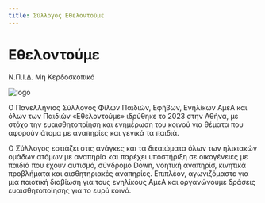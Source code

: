 ```yaml
---
title: Σύλλογος Εθελοντούμε
---
```


# Εθελοντούμε
Ν.Π.Ι.Δ. Μη Κερδοσκοπικό

![logo](/img/logo.jpg)

Ο Πανελλήνιος Σύλλογος Φίλων Παιδιών, Εφήβων, Ενηλίκων ΑμεΑ και όλων των Παιδιών «Εθελοντούμε» ιδρύθηκε το 2023 στην Αθήνα, με στόχο την ευαισθητοποίηση και ενημέρωση του κοινού για θέματα που αφορούν άτομα με αναπηρίες και γενικά τα παιδιά.

Ο Σύλλογος εστιάζει στις ανάγκες και τα δικαιώματα όλων των ηλικιακών ομάδων ατόμων με αναπηρία και παρέχει υποστήριξη σε οικογένειες με παιδιά που έχουν αυτισμό, σύνδρομο Down, νοητική αναπηρίσ, κινητικά προβλήματα και αισθητηριακές αναπηρίες. Επιπλέον, αγωνιζόμαστε για μια ποιοτική διαβίωση για τους ενηλίκους ΑμεΑ και οργανώνουμε δράσεις ευαισθητοποίησης για το ευρύ κοινό.

